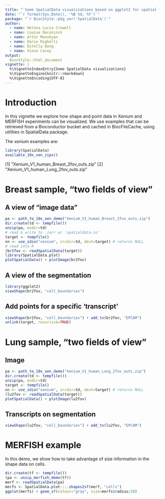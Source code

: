 ```yaml
---
title: "`Some SpatialData visualizations based on ggplot2 for spatial features`"
date: "`r format(Sys.Date(), '%B %d, %Y')`"
package: "`r BiocStyle::pkg_ver('SpatialData')`"
author:
  - name: Helena Lucia Crowell
  - name: Louise Deconinck
  - name: Artür Manukyan
  - name: Dario Righelli
  - name: Estella Dong
  - name: Vince Carey
output:
  BiocStyle::html_document
vignette: |
  %\VignetteIndexEntry{Some SpatialData visualizations}
  %\VignetteEngine{knitr::rmarkdown}
  %\VignetteEncoding{UTF-8}
---
```


# Introduction

In this vignette we explore how shape and point data in Xenium and
MERFISH experiments can be visualized.  We use examples that
can be retrieved from a Bioconductor bucket and cached in
BiocFileCache, using utilities in SpatialData package.

The xenium examples are:

```r
library(SpatialData)
available_10x_xen_zips()
```

[1] "Xenium_V1_human_Breast_2fov_outs.zip"
[2] "Xenium_V1_human_Lung_2fov_outs.zip"  


# Breast sample, "two fields of view"

## A view of "image data"

```r
pa <- path_to_10x_xen_demo("Xenium_V1_human_Breast_2fov_outs.zip")
dir.create(td <- tempfile())
unzip(pa, exdir=td)
# read & write to .zarr w/ 'spatialdata-io'
target <- tempfile()
nn <- use_sdio("xenium", srcdir=td, dest=target) # returns NULL
# read into R
(br2fov <- readSpatialData(target))
library(SpatialData.plot)
plotSpatialData() + plotImage(br2fov)
```

## A view of the segmentation

```r
library(ggplot2)
viewShape(br2fov, "cell_boundaries")
```

## Add points for a specific 'transcript'

```r
viewShape(br2fov, "cell_boundaries") + add_tx(br2fov, "EPCAM")
unlink(target, recursive=TRUE)
```

# Lung sample, "two fields of view"

## Image

```r
pa <- path_to_10x_xen_demo("Xenium_V1_human_Lung_2fov_outs.zip")
dir.create(td <- tempfile())
unzip(pa, exdir=td)
target <- tempfile()
nn <- use_sdio("xenium", srcdir=td, dest=target) # returns NULL
(lu2fov <- readSpatialData(target))
plotSpatialData() + plotImage(lu2fov)
```

## Transcripts on segmentation

```r
viewShape(lu2fov, "cell_boundaries") + add_tx(lu2fov, "EPCAM")
```

# MERFISH example

In this demo, we show how to take advantage of
size information in the shape data on cells.

```r
dir.create(tf <- tempfile())
(pa <- unzip_merfish_demo(tf))
merf <- readSpatialData(pa)
merfs <- SpatialData.plot:::.shapes2sf(merf, "cells")
ggplot(merfs) + geom_sf(colour="gray", size=merfs$radius/20)
```

